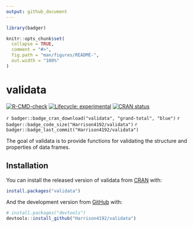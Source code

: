 ```yaml
---
output: github_document
---
```


<!-- README.md is generated from README.Rmd. Please edit that file -->

```r
library(badger)

knitr::opts_chunk$set(
  collapse = TRUE,
  comment = "#>",
  fig.path = "man/figures/README-",
  out.width = "100%"
)
```

# validata

<!-- badges: start -->
[![R-CMD-check](https://github.com/Harrison4192/validata/workflows/R-CMD-check/badge.svg)](https://github.com/Harrison4192/validata/actions)
[![Lifecycle: experimental](https://img.shields.io/badge/lifecycle-experimental-orange.svg)](https://www.tidyverse.org/lifecycle/#experimental)
[![CRAN status](https://www.r-pkg.org/badges/version/validata)](https://CRAN.R-project.org/package=validata)

`r badger::badge_cran_download("validata", "grand-total", "blue")`
`r badger::badge_code_size("Harrison4192/validata")`
`r badger::badge_last_commit("Harrison4192/validata")`
<!-- badges: end -->

The goal of validata is to provide functions for validating the structure and properties of data frames.

## Installation

You can install the released version of validata from [CRAN](https://CRAN.R-project.org) with:

``` r
install.packages("validata")
```

And the development version from [GitHub](https://github.com/) with:

``` r
# install.packages("devtools")
devtools::install_github("Harrison4192/validata")
```

